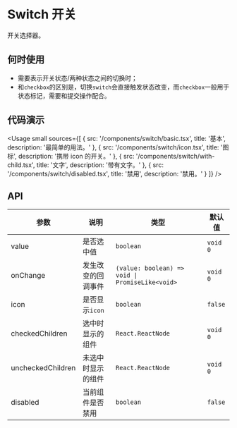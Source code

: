 
# Switch 开关

开关选择器。

## 何时使用

- 需要表示开关状态/两种状态之间的切换时；
- 和`checkbox`的区别是，切换`switch`会直接触发状态改变，而`checkbox`一般用于状态标记，需要和提交操作配合。

## 代码演示

<Usage
  small
  sources={[
    {
      src: '/components/switch/basic.tsx',
      title: '基本',
      description: '最简单的用法。'
    },
    {
      src: '/components/switch/icon.tsx',
      title: '图标',
      description: '携带 icon 的开关。'
    },
    {
      src: '/components/switch/with-child.tsx',
      title: '文字',
      description: '带有文字。'
    },
    {
      src: '/components/switch/disabled.tsx',
      title: '禁用',
      description: '禁用。'
    }
  ]}
/>

## API

| 参数              | 说明               | 类型                                            | 默认值   |
| ----------------- | ------------------ | ----------------------------------------------- | -------- |
| value             | 是否选中值         | `boolean`                                       | `void 0` |
| onChange          | 发生改变的回调事件 | `(value: boolean) => void \| PromiseLike<void>` | `void 0` |
| icon              | 是否显示`icon`     | `boolean`                                       | `false`  |
| checkedChildren   | 选中时显示的组件   | `React.ReactNode`                               | `void 0` |
| uncheckedChildren | 未选中时显示的组件 | `React.ReactNode`                               | `void 0` |
| disabled          | 当前组件是否禁用   | `boolean`                                       | `false`  |
